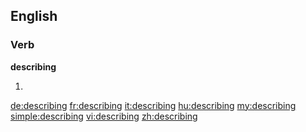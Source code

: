 ==English==

===Verb===
'''describing'''

# {{present participle of|[[describe]]}}

[[de:describing]]
[[fr:describing]]
[[it:describing]]
[[hu:describing]]
[[my:describing]]
[[simple:describing]]
[[vi:describing]]
[[zh:describing]]